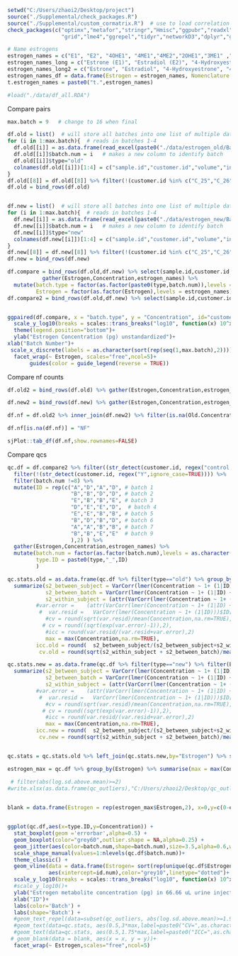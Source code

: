 ```{r}
setwd("C:/Users/zhaoi2/Desktop/project") 
source("./Supplemental/check_packages.R")
source("./Supplemental/custom_cormatrix.R")  # use to load correlation matrix function
check_packages(c("optimx","metafor","stringr","Hmisc","ggpubr","readxl","xlsx","sas7bdat","readstata13","gridExtra","RColorBrewer","sjPlot",
                 "grid","lme4","ggrepel","tidyr","networkD3","dplyr","ggplot2"))

# Name estrogens
estrogen_names = c("E1", "E2", "4OHE1", "4ME1","4ME2","2OHE1","3ME1" ,"2OHE2","2ME1","2ME2","16aE1","17epiE3","E3","16KE2","16epiE3") 
estrogen_names_long = c("Estrone (E1)", "Estradiol (E2)", "4-Hydroxyestrone (4OHE1)", "4-Methoxyestrone (4ME1)","4-Methoxyestradiol (4ME2)","2-Hydroxyestrone (2OHE1)","2-Hydroxyestrone-3-methyl ether (3ME1)" ,"2-Hydroxyestradiol (2OHE2)","2-Methoxyestrone (2ME1)","2-Methoxyestradiol (2ME2)","16a-Hydroxyestrone (16aE1)","17-Epiestriol (17epiE3)","Estriol (E3)","16-Ketoestradiol (16KE2)","16-Epiestriol (16epiE3)")
estrogen_names_long2 = c("Estrone", "Estradiol", "4-Hydroxyestrone", "4-Methoxyestrone","4-Methoxyestradiol","2-Hydroxyestrone","2-Hydroxyestrone-3-methyl ether" ,"2-Hydroxyestradiol","2-Methoxyestrone","2-Methoxyestradiol","16a-Hydroxyestrone","17-Epiestriol","Estriol","16-Ketoestradiol","16-Epiestriol")
estrogen_names_df = data.frame(Estrogen = estrogen_names, Nomenclature = estrogen_names_long2)
t.estrogen_names = paste0("t.",estrogen_names)

#load("./data/df_all.RDA")
```


Compare pairs
```{r}
max.batch = 9   # change to 16 when final

df.old = list()  # will store all batches into one list of multiple dataframes
for (i in 1:max.batch){  # reads in batches 1-4
  df.old[[i]] = as.data.frame(read_excel(paste0("./data/estrogen_old/Batch",as.character(i), ".xlsm"),na="NF",skip=2))    # reads in batches starting row 3, replacing NF with NA
  df.old[[i]]$batch.num = i   # makes a new column to identify batch
  df.old[[i]]$type="old"
  colnames(df.old[[i]])[1:4] = c("sample.id","customer.id","volume","injection")   # renames first 4 columns to standardize format
}
df.old[[8]] = df.old[[8]] %>% filter(!(customer.id %in% c("C_25","C_26","C_27","C_28")))
df.old = bind_rows(df.old)


df.new = list()  # will store all batches into one list of multiple dataframes
for (i in 1:max.batch){  # reads in batches 1-4
  df.new[[i]] = as.data.frame(read_excel(paste0("./data/estrogen_new/Batch_",as.character(i), "_rev2.xlsm"),na="NF",skip=2))    # reads in batches starting row 3, replacing NF with NA
  df.new[[i]]$batch.num = i   # makes a new column to identify batch
  df.new[[i]]$type="new"
  colnames(df.new[[i]])[1:4] = c("sample.id","customer.id","volume","injection")   # renames first 4 columns to standardize format
}
df.new[[8]] = df.new[[8]] %>% filter(!(customer.id %in% c("C_25","C_26","C_27","C_28")))
df.new = bind_rows(df.new) 

df.compare = bind_rows(df.old,df.new) %>% select(sample.id,customer.id,batch.num,type,estrogen_names)  %>%
           gather(Estrogen,Concentration,estrogen_names) %>%
  mutate(batch.type = factor(as.factor(paste0(type,batch.num)),levels = paste0(rep(c("old","new"),max.batch), sort(rep(seq(1,max.batch),2)))),
         Estrogen = factor(as.factor(Estrogen),levels = estrogen_names)) 
df.compare2 = bind_rows(df.old,df.new) %>% select(sample.id,customer.id,batch.num,type,estrogen_names) 


ggpaired(df.compare, x = "batch.type", y = "Concentration", id="customer.id",facet.by="Estrogen",color = "type", line.color = "gray", line.size = 0.4,palette = "jco",xlab = "") +
  scale_y_log10(breaks = scales::trans_breaks("log10", function(x) 10^x),labels =scales::trans_format("log10", scales::math_format(10^.x)))+
  theme(legend.position="bottom")+
  ylab("Estrogen Concentration (pg) unstandardized")+
xlab("Batch Number")+
 scale_x_discrete(labels = as.character(sort(rep(seq(1,max.batch),2))))+
  facet_wrap(~ Estrogen, scales="free",ncol=5)+
       guides(color = guide_legend(reverse = TRUE))

```

Compare nf counts
```{r}
df.old2 = bind_rows(df.old) %>% gather(Estrogen,Concentration,estrogen_names) %>% select(customer.id,batch.num,Estrogen,Concentration) %>% rename(Old.Concentration = Concentration)

df.new2 = bind_rows(df.new) %>% gather(Estrogen,Concentration,estrogen_names) %>% select(customer.id,batch.num,Estrogen,Concentration) %>% rename(New.Concentration = Concentration)

df.nf = df.old2 %>% inner_join(df.new2) %>% filter(is.na(Old.Concentration)| is.na(New.Concentration) ) %>% filter(!(is.na(Old.Concentration)& is.na(New.Concentration))  ) %>% filter(customer.id != "0121") %>% arrange(batch.num) %>% mutate(Old.Concentration = round(Old.Concentration,2),New.Concentration = round(New.Concentration,2)   )

df.nf[is.na(df.nf)] = "NF"

sjPlot::tab_df(df.nf,show.rownames=FALSE)
```


Compare qcs
```{r}
qc.df = df.compare2 %>% filter((str_detect(customer.id, regex("control|Xia|C-|C_",ignore_case=TRUE)))) %>%
  filter(!(str_detect(customer.id, regex("Y",ignore_case=TRUE)))) %>%
  filter(batch.num !=8) %>%
  mutate(ID = rep(c("A","D","A","D", # batch 1
                    "B","B","D","D", # batch 2
                    "E","B","B","E", # batch 3
                    "D","E","E","D",  # batch 4
                    "E","E","B","B", # batch 5
                    "B","D","B","D", # batch 6
                    "A","A","B","B", # batch 7
                    "B","B","E","E"  # batch 9
                    ),2) ) %>%
  gather(Estrogen,Concentration,estrogen_names) %>%
  mutate(batch.num = factor(as.factor(batch.num),levels = as.character(seq(1:4))),type = as.factor(type),
         type.ID = paste0(type,"_",ID)
         ) 

qc.stats.old = as.data.frame(qc.df %>% filter(type=="old") %>% group_by(Estrogen) %>%
  summarize(s2_between_subject = VarCorr(lmer(Concentration ~ 1+ (1|ID) + (1|batch.num)))$ID[1] ,           # between subject variance
            s2_between_batch = VarCorr(lmer(Concentration ~ 1+ (1|ID) + (1|batch.num)))$batch.num[1] ,          # between batch variance
            s2_within_subject = (attr(VarCorr(lmer(Concentration ~ 1+ (1|ID) + (1|batch.num))), "sc"))^2 ,    # within subject variance
         #var.error =    (attr(VarCorr(lmer(Concentration ~ 1+ (1|ID) + (1|batch.num))   ), "sc"))^2,
          #  var.resid =   VarCorr(lmer(Concentration ~ 1+ (1|ID)))$ID[1],
            #cv = round(sqrt(var.resid)/mean(Concentration,na.rm=TRUE),2),
           # cv = round((sqrt(exp(var.error)-1)),2),
            #icc = round(var.resid/(var.resid+var.error),2)
            max = max(Concentration,na.rm=TRUE),
         icc.old = round(  s2_between_subject/(s2_between_subject+s2_within_subject+s2_between_batch), 4)  ,
          cv.old = round(sqrt(s2_within_subject + s2_between_batch)/mean(Concentration,na.rm=TRUE),4)))

qc.stats.new = as.data.frame(qc.df %>% filter(type=="new") %>% filter(Estrogen != '4OHE1') %>% group_by(Estrogen) %>%
  summarize(s2_between_subject = VarCorr(lmer(Concentration ~ 1+ (1|ID) + (1|batch.num)))$ID[1] ,           # between subject variance
            s2_between_batch = VarCorr(lmer(Concentration ~ 1+ (1|ID) + (1|batch.num)))$batch.num[1] ,          # between batch variance
            s2_within_subject = (attr(VarCorr(lmer(Concentration ~ 1+ (1|ID) + (1|batch.num))), "sc"))^2 ,    # within subject variance
         #var.error =    (attr(VarCorr(lmer(Concentration ~ 1+ (1|ID) + (1|batch.num))   ), "sc"))^2,
          #  var.resid =   VarCorr(lmer(Concentration ~ 1+ (1|ID)))$ID[1],
            #cv = round(sqrt(var.resid)/mean(Concentration,na.rm=TRUE),2),
           # cv = round((sqrt(exp(var.error)-1)),2),
            #icc = round(var.resid/(var.resid+var.error),2)
            max = max(Concentration,na.rm=TRUE),
         icc.new = round(  s2_between_subject/(s2_between_subject+s2_within_subject+s2_between_batch), 4)  ,
          cv.new = round(sqrt(s2_within_subject + s2_between_batch)/mean(Concentration,na.rm=TRUE),4)))


qc.stats = qc.stats.old %>% left_join(qc.stats.new,by="Estrogen") %>% select(Estrogen,icc.old,icc.new,cv.old,cv.new)

estrogen_max = qc.df %>% group_by(Estrogen) %>% summarise(max = max(Concentration,na.rm=TRUE)) 

 # filter(abs(log.sd.above.mean)>=2)
#write.xlsx(as.data.frame(qc_outliers),"C:/Users/zhaoi2/Desktop/qc_outliers.xlsx" , sheetName="Sheet1", col.names=TRUE, row.names=FALSE, showNA=FALSE)

                              
blank = data.frame(Estrogen = rep(estrogen_max$Estrogen,2), x=0,y=c(0-estrogen_max$max/15,estrogen_max$max + 2*estrogen_max$max)) %>% arrange(Estrogen)


ggplot(qc.df,aes(x=type.ID,y=Concentration)) +
  stat_boxplot(geom ='errorbar',alpha=0.5) + 
  geom_boxplot(color="grey60",outlier.shape = NA,alpha=0.25) +
  geom_jitter(aes(color=batch.num,shape=batch.num),size=3.5,alpha=0.6,width=0.3,height=0,show_guide = TRUE) +
  scale_shape_manual(values=1:nlevels(qc.df$batch.num))+
  theme_classic() +  
  geom_vline(data = data.frame(Estrogen= sort(rep(unique(qc.df$Estrogen),length(unique(qc.df$ID)))), id.num=rep(1:length(unique(qc.df$ID)),length(unique(qc.df$Estrogen)))),
             aes(xintercept=id.num),color="grey10",linetype="dotted")+
  scale_y_log10(breaks = scales::trans_breaks("log10", function(x) 10^x),labels = scales::trans_format("log10", scales::math_format(10^.x))) +
  #scale_y_log10()+
  ylab("Estrogen metabolite concentration (pg) in 66.66 uL urine injection")+
  xlab("ID")+ 
  labs(color='Batch') +
  labs(shape='Batch') + 
  #geom_text_repel(data=subset(qc_outliers, abs(log.sd.above.mean)>=1.96), aes(x=ID,y=Concentration,label=customer.id))+
  #geom_text(data=qc.stats, aes(0.5,3*max,label=paste0("CV=",as.character(cv) )))+
  #geom_text(data=qc.stats, aes(0.5,1.75*max,label=paste0("ICC=",as.character(icc) )))+
 # geom_blank(data = blank, aes(x = x, y = y))+
  facet_wrap(~ Estrogen,scales="free",ncol=5) 
```

